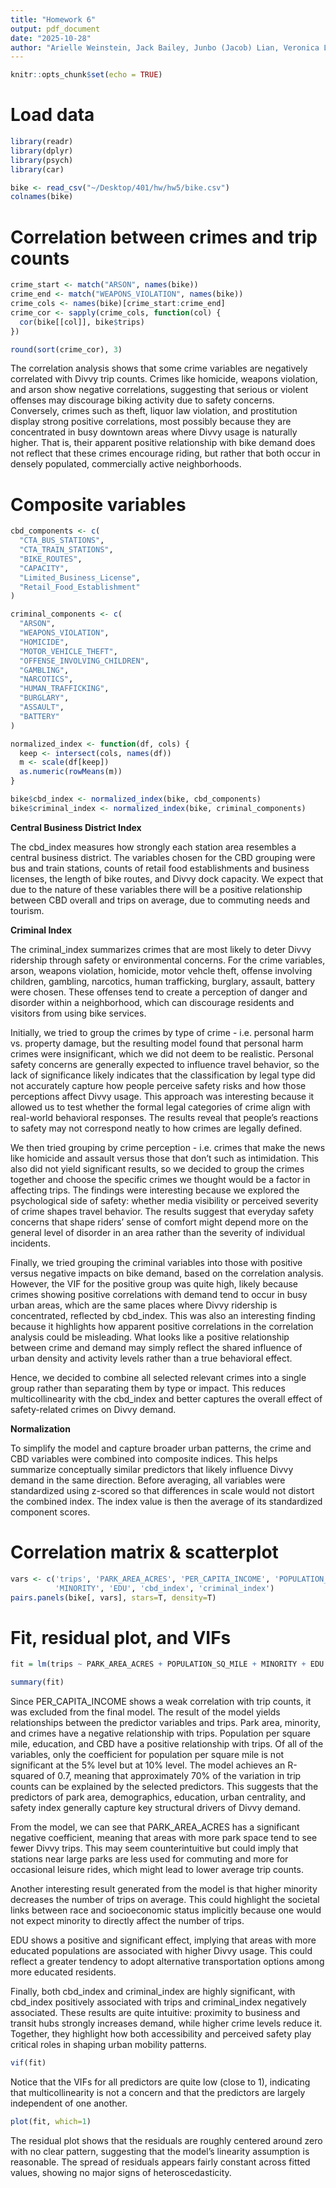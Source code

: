 ```yaml
---
title: "Homework 6"
output: pdf_document
date: "2025-10-28"
author: "Arielle Weinstein, Jack Bailey, Junbo (Jacob) Lian, Veronica Lin, Jiashu Huang"
---
```


```r
knitr::opts_chunk$set(echo = TRUE)
```

# Load data

```r
library(readr)
library(dplyr)
library(psych)
library(car)

bike <- read_csv("~/Desktop/401/hw/hw5/bike.csv")
colnames(bike)
```

# Correlation between crimes and trip counts

```r
crime_start <- match("ARSON", names(bike))
crime_end <- match("WEAPONS_VIOLATION", names(bike))
crime_cols <- names(bike)[crime_start:crime_end] 
crime_cor <- sapply(crime_cols, function(col) {
  cor(bike[[col]], bike$trips)
})

round(sort(crime_cor), 3)
```

The correlation analysis shows that some crime variables are negatively correlated with Divvy trip counts. Crimes like homicide, weapons violation, and arson show negative correlations, suggesting that serious or violent offenses may discourage biking activity due to safety concerns. Conversely, crimes such as theft, liquor law violation, and prostitution display strong positive correlations, most possibly because they are concentrated in busy downtown areas where Divvy usage is naturally higher. That is, their apparent positive relationship with bike demand does not reflect that these crimes encourage riding, but rather that both occur in densely populated, commercially active neighborhoods.

# Composite variables

```r
cbd_components <- c(
  "CTA_BUS_STATIONS", 
  "CTA_TRAIN_STATIONS", 
  "BIKE_ROUTES", 
  "CAPACITY",
  "Limited_Business_License", 
  "Retail_Food_Establishment"
)

criminal_components <- c(
  "ARSON",
  "WEAPONS_VIOLATION",
  "HOMICIDE",
  "MOTOR_VEHICLE_THEFT",
  "OFFENSE_INVOLVING_CHILDREN",
  "GAMBLING",
  "NARCOTICS",
  "HUMAN_TRAFFICKING",
  "BURGLARY",
  "ASSAULT",
  "BATTERY"
)

normalized_index <- function(df, cols) {
  keep <- intersect(cols, names(df))
  m <- scale(df[keep]) 
  as.numeric(rowMeans(m))
}

bike$cbd_index <- normalized_index(bike, cbd_components)
bike$criminal_index <- normalized_index(bike, criminal_components)
```

**Central Business District Index**

The cbd_index measures how strongly each station area resembles a central business district. The variables chosen for the CBD grouping were bus and train stations, counts of retail food establishments and business licenses, the length of bike routes, and Divvy dock capacity. We expect that due to the nature of these variables there will be a positive relationship between CBD overall and trips on average, due to commuting needs and tourism.

**Criminal Index**

The criminal_index summarizes crimes that are most likely to deter Divvy ridership through safety or environmental concerns. For the crime variables, arson, weapons violation, homicide, motor vehcle theft, offense involving children, gambling, narcotics, human trafficking, burglary, assault, battery were chosen. These offenses tend to create a perception of danger and disorder within a neighborhood, which can discourage residents and visitors from using bike services. 

Initially, we tried to group the crimes by type of crime - i.e. personal harm vs. property damage, but the resulting model found that personal harm crimes were insignificant, which we did not deem to be realistic. Personal safety concerns are generally expected to influence travel behavior, so the lack of significance likely indicates that the classification by legal type did not accurately capture how people perceive safety risks and how those perceptions affect Divvy usage. This approach was interesting because it allowed us to test whether the formal legal categories of crime align with real-world behavioral responses. The results reveal that people's reactions to safety may not correspond neatly to how crimes are legally defined.

We then tried grouping by crime perception - i.e. crimes that make the news like homicide and assault versus those that don't such as intimidation. This also did not yield significant results, so we decided to group the crimes together and choose the specific crimes we thought would be a factor in affecting trips. The findings were interesting because we explored the psychological side of safety: whether media visibility or perceived severity of crime shapes travel behavior. The results suggest that everyday safety concerns that shape riders' sense of comfort might depend more on the general level of disorder in an area rather than the severity of individual incidents.

Finally, we tried grouping the criminal variables into those with positive versus negative impacts on bike demand, based on the correlation analysis. However, the VIF for the positive group was quite high, likely because crimes showing positive correlations with demand tend to occur in busy urban areas, which are the same places where Divvy ridership is concentrated, reflected by cbd_index. This was also an interesting finding because it highlights how apparent positive correlations in the correlation analysis could be misleading. What looks like a positive relationship between crime and demand may simply reflect the shared influence of urban density and activity levels rather than a true behavioral effect.

Hence, we decided to combine all selected relevant crimes into a single group rather than separating them by type or impact. This reduces multicollinearity with the cbd_index and better captures the overall effect of safety-related crimes on Divvy demand.

**Normalization**

To simplify the model and capture broader urban patterns, the crime and CBD variables were combined into composite indices. This helps summarize conceptually similar predictors that likely influence Divvy demand in the same direction. Before averaging, all variables were standardized using z-scored so that differences in scale would not distort the combined index. The index value is then the average of its standardized component scores.


# Correlation matrix & scatterplot

```r
vars <- c('trips', 'PARK_AREA_ACRES', 'PER_CAPITA_INCOME', 'POPULATION_SQ_MILE', 
          'MINORITY', 'EDU', 'cbd_index', 'criminal_index')
pairs.panels(bike[, vars], stars=T, density=T)
```

# Fit, residual plot, and VIFs

```r
fit = lm(trips ~ PARK_AREA_ACRES + POPULATION_SQ_MILE + MINORITY + EDU + cbd_index + criminal_index, data=bike)

summary(fit)
```

Since PER_CAPITA_INCOME shows a weak correlation with trip counts, it was excluded from the final model. The result of the model yields relationships between the predictor variables and trips. Park area, minority, and crimes have a negative relationship with trips. Population per square mile, education, and CBD have a positive relationship with trips. Of all of the variables, only the coefficient for population per square mile is not significant at the 5% level but at 10% level. The model achieves an R-squared of 0.7, meaning that approximately 70% of the variation in trip counts can be explained by the selected predictors. This suggests that the predictors of park area, demographics, education, urban centrality, and safety index generally capture key structural drivers of Divvy demand.

From the model, we can see that PARK_AREA_ACRES has a significant negative coefficient, meaning that areas with more park space tend to see fewer Divvy trips. This may seem counterintuitive but could imply that stations near large parks are less used for commuting and more for occasional leisure rides, which might lead to lower average trip counts.

Another interesting result generated from the model is that higher minority decreases the number of trips on average. This could highlight the societal links between race and socioeconomic status implicitly because one would not expect minority to directly affect the number of trips.

EDU shows a positive and significant effect, implying that areas with more educated populations are associated with higher Divvy usage. This could reflect a greater tendency to adopt alternative transportation options among more educated residents.

Finally, both cbd_index and criminal_index are highly significant, with cbd_index positively associated with trips and criminal_index negatively associated. These results are quite intuitive: proximity to business and transit hubs strongly increases demand, while higher crime levels reduce it. Together, they highlight how both accessibility and perceived safety play critical roles in shaping urban mobility patterns.


```r
vif(fit)
```

Notice that the VIFs for all predictors are quite low (close to 1), indicating that multicollinearity is not a concern and that the predictors are largely independent of one another.


```r
plot(fit, which=1)
```

The residual plot shows that the residuals are roughly centered around zero with no clear pattern, suggesting that the model's linearity assumption is reasonable. The spread of residuals appears fairly constant across fitted values, showing no major signs of heteroscedasticity.
